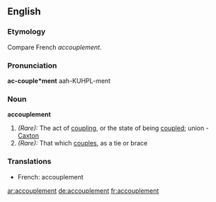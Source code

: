 ==English==

===Etymology===
Compare French ''accouplement''.

===Pronunciation===
'''ac-couple*ment'''
{{rfap}}
aah-KUHPL-ment

===Noun===
'''accouplement'''

#''(Rare):'' The act of [[coupling]], or the state of being [[coupled]]; union - [[Caxton]]
#''(Rare):'' That which [[couples]], as a tie or brace

===Translations===
*French: accouplement

[[ar:accouplement]]
[[de:accouplement]]
[[fr:accouplement]]